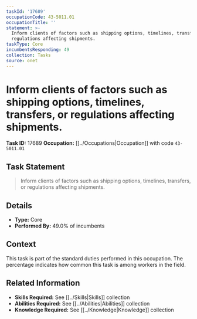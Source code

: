 ```yaml
---
taskId: '17689'
occupationCode: 43-5011.01
occupationTitle: ''
statement: >-
  Inform clients of factors such as shipping options, timelines, transfers, or
  regulations affecting shipments.
taskType: Core
incumbentsResponding: 49
collection: Tasks
source: onet
---
```

# Inform clients of factors such as shipping options, timelines, transfers, or regulations affecting shipments.

**Task ID:** 17689
**Occupation:** [[../Occupations|Occupation]] with code `43-5011.01`

## Task Statement

> Inform clients of factors such as shipping options, timelines, transfers, or regulations affecting shipments.

## Details

- **Type:** Core
- **Performed By:** 49.0% of incumbents

## Context

This task is part of the standard duties performed in this occupation. The percentage indicates how common this task is among workers in the field.

## Related Information

- **Skills Required:** See [[../Skills|Skills]] collection
- **Abilities Required:** See [[../Abilities|Abilities]] collection
- **Knowledge Required:** See [[../Knowledge|Knowledge]] collection
